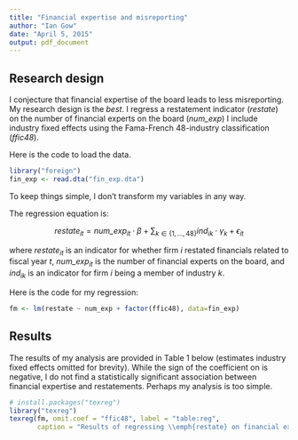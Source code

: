 ```yaml
---
title: "Financial expertise and misreporting"
author: "Ian Gow"
date: "April 5, 2015"
output: pdf_document
---
```


## Research design

I conjecture that financial expertise of the board leads to less misreporting.
My research design is the *best*.
I regress a restatement indicator (*restate*) on the 
number of financial experts on the board (*num_exp*)
I include industry fixed effects using the Fama-French 48-industry classification (*ffic48*).

Here is the code to load the data.
```r
library("foreign")
fin_exp <- read.dta("fin_exp.dta")
```

To keep things simple, I don't transform my variables in any way.

The regression equation is:

$$\textit{restate}_{it} = \textit{num\_exp}_{it} \cdot \beta + \sum_{k \in \{1,\dots, 48\}} \textit{ind}_{ik} \cdot \gamma_k+ \epsilon_{it}$$

where $\textit{restate}_{it}$ is an indicator for whether firm $i$
restated financials related to fiscal year $t$, 
$\textit{num\_exp}_{it}$ is the number of financial experts on the board, 
and $\textit{ind}_{ik}$ is an indicator for firm $i$ being a member of industry $k$.

Here is the code for my regression:
```r
fm <- lm(restate ~ num_exp + factor(ffic48), data=fin_exp)
```

## Results

The results of my analysis are provided in Table 1 below (estimates industry fixed effects omitted for brevity). 
While the sign of the coefficient on \textit{num\_exp} is negative, 
I do not find a statistically significant association between financial expertise and restatements.
Perhaps my analysis is too simple.

```r
# install.packages("texreg")
library("texreg")
texreg(fm, omit.coef = "ffic48", label = "table:reg",
       caption = "Results of regressing \\emph{restate} on financial expertise")
```
